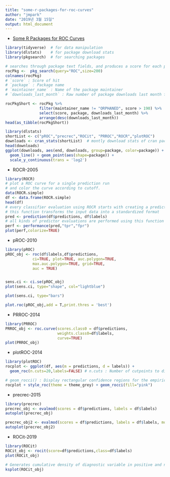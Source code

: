 ```yaml
---
title: "some-r-packages-for-roc-curves"
author: "jmpark"
date: "2019년 3월 15일"
output: html_document
---
```


* [Some R Packages for ROC Curves](https://www.r-bloggers.com/some-r-packages-for-roc-curves/)  


```r
library(tidyverse)  # for data manipulation
library(dlstats)    # for package download stats
library(pkgsearch)  # for searching packages

# searches through package text fields, and produces a score for each package it finds that is weighted by the number of reverse dependencies and downloads
rocPkg <-  pkg_search(query="ROC",size=200)
colnames(rocPkg)
# `score` : Score of hit  
# `package` : Package name  
# `maintainer_name` : Name of the package maintainer  
# `downloads_last_month` : Raw number of package downloads last month from the RStudio CRAN mirror

```


```r
rocPkgShort <- rocPkg %>% 
               filter(maintainer_name != "ORPHANED", score > 190) %>%
               select(score, package, downloads_last_month) %>%
               arrange(desc(downloads_last_month))
head(as_tibble(rocPkgShort))

```

```r
library(dlstats)
shortList <- c("pROC","precrec","ROCit", "PRROC","ROCR","plotROC")
downloads <- cran_stats(shortList)  # montly download stats of cran packages
head(downloads)
ggplot(downloads, aes(end, downloads, group=package, color=package)) +
  geom_line() + geom_point(aes(shape=package)) +
  scale_y_continuous(trans = 'log2')

```

* ROCR-2005
```r
library(ROCR)
# plot a ROC curve for a single prediction run
# and color the curve according to cutoff.
data(ROCR.simple)
df <- data.frame(ROCR.simple)
head(df)
# every classifier evaluation using ROCR starts with creating a prediction object
# this function transforms the input data into a standardized format
pred <- prediction(df$predictions, df$labels)
# all kinds of predictor evaluations are performed using this function
perf <- performance(pred,"tpr","fpr")  
plot(perf,colorize=TRUE)

```

* pROC-2010
```r
library(pROC)
pROC_obj <- roc(df$labels,df$predictions,
            ci=TRUE, plot=TRUE, auc.polygon=TRUE, 
            max.auc.polygon=TRUE, grid=TRUE,
            auc = TRUE)


sens.ci <- ci.se(pROC_obj)
plot(sens.ci, type="shape", col="lightblue")

plot(sens.ci, type="bars")

plot.roc(pROC_obj,add = T,print.thres = 'best')

```

* PRROC-2014
```r
library(PRROC)
PRROC_obj <- roc.curve(scores.class0 = df$predictions, 
                       weights.class0=df$labels,
                       curve=TRUE)
plot(PRROC_obj)

```

* plotROC-2014
```r
library(plotROC)
rocplot <- ggplot(df, aes(m = predictions, d = labels)) +
  geom_roc(n.cuts=20,labels=FALSE) # n.cuts : Number of cutpoints to display along each curve

# geom_rocci() : Display rectangular confidence regions for the empirical ROC curve
rocplot + style_roc(theme = theme_grey) + geom_rocci(fill="pink")

```

* precrec-2015
```r
library(precrec)
precrec_obj <- evalmod(scores = df$predictions, labels = df$labels)
autoplot(precrec_obj)

```

```r
precrec_obj2 <- evalmod(scores = df$predictions, labels = df$labels, mode="basic")
autoplot(precrec_obj2)

```

* ROCit-2019
```r
library(ROCit)
ROCit_obj <- rocit(score=df$predictions,class=df$labels)
plot(ROCit_obj)

# Generates cumulative density of diagnostic variable in positive and negative responses
ksplot(ROCit_obj)

```














